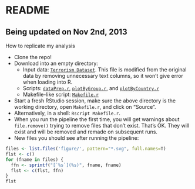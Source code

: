 README
========================================================
## Being updated on Nov 2nd, 2013

How to replicate my analysis

  * Clone the repo!
  * Download into an empty directory:
    - Input data: [`Terrorism Dataset`](data/clean_globalterrorismdb_1012dist.tsv). This file is modified from the original data by removing unnecessary text columns, so it won't give error when loading into R.
    - Scripts: [`dataPrep.r`](dataPrep.r), [`plotByGroup.r`](plotByGroup.r), and [`plotByCountry.r`](plotByCountry.r)
    - Makefile-like script: [`Makefile.r`](Makefile.r)
  * Start a fresh RStudio session, make sure the above directory is the working directory, open `Makefile.r`, and click on "Source".
  * Alternatively, in a shell: `Rscript Makefile.r`.
  * When you run the pipeline the first time, you will get warnings about `file.remove()` trying to remove files that don't exist. That's OK. They will exist and will be removed and remade on subsequent runs.
  * New files you should see after running the pipeline:
  
```r
files <- list.files('figure/', pattern="*.svg", full.names=T)
flst <- c()
for (fname in files) {
  ffn <- sprintf("[`%s`](%s)", fname, fname)
  flst <- c(flst, ffn)
}
flst
```
  